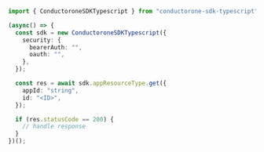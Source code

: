 ```typescript C1ApiAppV1AppResourceTypeServiceGet.ts
import { ConductoroneSDKTypescript } from "conductorone-sdk-typescript";

(async() => {
  const sdk = new ConductoroneSDKTypescript({
    security: {
      bearerAuth: "",
      oauth: "",
    },
  });

  const res = await sdk.appResourceType.get({
    appId: "string",
    id: "<ID>",
  });

  if (res.statusCode == 200) {
    // handle response
  }
})();
```
